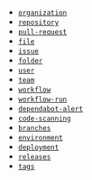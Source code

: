 - [`organization`](https://docs.github.com/en/rest/orgs/orgs?apiVersion=2022-11-28#list-organizations-for-the-authenticated-user)
- [`repository`](https://docs.github.com/en/rest/repos/repos#get-a-repository)
- [`pull-request`](https://docs.github.com/en/rest/pulls/pulls#get-a-pull-request)
- [`file`](/build-your-software-catalog/sync-data-to-catalog/git/github/#ingest-files-from-your-repositories)
- [`issue`](https://docs.github.com/en/rest/issues/issues#get-an-issue)
- [`folder`](https://docs.github.com/en/rest/git/trees#get-a-tree)
- [`user`](https://docs.github.com/en/rest/users/users#get-a-user)
- [`team`](https://docs.github.com/en/rest/teams/teams#get-a-team-by-name)
- [`workflow`](https://docs.github.com/en/rest/actions/workflows#get-a-workflow)
- [`workflow-run`](https://docs.github.com/en/rest/actions/workflow-runs#get-a-workflow-run)
- [`dependabot-alert`](https://docs.github.com/en/rest/dependabot/alerts#list-dependabot-alerts-for-a-repository)
- [`code-scanning`](https://docs.github.com/en/rest/code-scanning/code-scanning#list-code-scanning-alerts-for-a-repository)
- [`branches`](https://docs.github.com/en/rest/branches/branches#get-a-branch)
- [`environment`](https://docs.github.com/en/rest/deployments/environments#get-an-environment)
- [`deployment`](https://docs.github.com/en/rest/deployments/deployments#get-a-deployment)
- [`releases`](https://docs.github.com/en/rest/releases/releases#list-releases)
- [`tags`](https://docs.github.com/en/rest/repos/repos#list-repository-tags)
